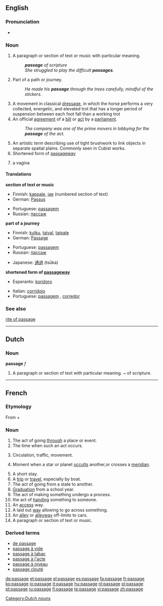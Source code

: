 ==English==

{{rank|touch|higher|military|891|passage|wood|matters|physical}}

===Pronunciation===
{{IPA|/ˈpæsɪʤ/}}
*{{audio|en-us-passage.ogg|Audio (US)}}

===Noun===
{{en-noun}}

# <!--DefA-->A paragraph or section of text or music with particular meaning.
#: '''''passage''' of scripture''
#:''She struggled to play the difficult '''passages'''.''
# <!--DefA-->Part of a path or journey.
#:''He made his '''passage''' through the trees carefully, mindful of the stickers.''
# <!--DefC-->A movement in classical [[dressage]], in which the horse performs a very collected, energetic, and elevated trot that has a longer period of suspension between each foot fall than a working trot
# An official [[agreement]] of a [[bill]] or [[act]] by a [[parliament]].
#: ''The company was one of the prime movers in lobbying for the '''passage''' of the act.''
# <!--DefD-->An artistic term describing use of tight brushwork to link objects in separate spatial plains.  Commonly seen in Cubist works.
# Shortened form of [[passageway]]
# {{slang|lang=en}} a vagina

====Translations====
<!--DefA-->'''section of text or music'''
{{top}}
*Finnish: [[kappale]], [[jae]] (numbered section of text)
*German: [[Passus]] {{m}}
{{mid}}
*Portuguese: [[passagem]] {{f}}
*Russian: [[пассаж]]
{{bottom}}

<!--DefB-->'''part of a journey'''
{{top}}
*Finnish: [[kulku]], [[taival]], [[taipale]]
*German: [[Passage]] {{f}}
{{mid}}
*Portuguese: [[passagem]] {{f}}
*Russian: [[пассаж]]
{{bottom}}

{{trans-top|an official agreement of a bill or act}}
{{trans-mid}}
*Japanese: [[通過]] (tsūka)
{{trans-bottom}}

<!--DefE-->'''shortened form of [[passageway]]'''
{{top}}
*Esperanto: [[koridoro]]
{{mid}}
*Italian: [[corridoio]] {{m}}
*Portuguese: [[passagem]] {{f}}, [[corredor]] {{m}}
{{bottom}}

===See also===
[[rite of passage]]

----

==Dutch==

===Noun===
'''passage''' ''f''

# <!--DefA-->A paragraph or section of text with particular meaning.  ~ of scripture.

[[Category:Dutch nouns]]

----

==French==

===Etymology===
From {{term|passer#French|passer}} + {{term|-age}}

===Noun===
{{fr-noun|m}}

# The act of going [[through]] a place or event.
# The time when such an act occurs.
# {{uncountable}} Circulation, traffic, movement.
# {{astronomy|lang=fr}} Moment when a star or planet [[occult]]s another,or crosses a [[meridian]].
# A short stay.
# A [[trip]] or [[travel]], especially by boat.
# The act of going from a state to another.
# [[graduation|Graduation]] from a school year.
# The act of making something undergo a process.
# the act of [[hand]]ing something to someone.
# An [[access]] way.
# A laid out [[way]] allowing to go across something.
# An [[alley]] or [[alleyway]] off-limits to cars.
# A paragraph or section of text or music.

===Derived terms===
*[[de passage]]
*[[passage à vide]]
*[[passage à tabac]]
*[[passage à l'acte]]
*[[passage à niveau]]
*[[passage clouté]]

[[de:passage]]
[[et:passage]]
[[el:passage]]
[[es:passage]]
[[fa:passage]]
[[fr:passage]]
[[ko:passage]]
[[io:passage]]
[[it:passage]]
[[hu:passage]]
[[nl:passage]]
[[pl:passage]]
[[pt:passage]]
[[ru:passage]]
[[fi:passage]]
[[te:passage]]
[[vi:passage]]
[[zh:passage]]
